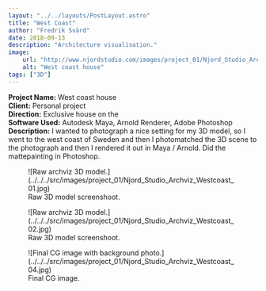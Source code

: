 ```yaml
---
layout: "../../layouts/PostLayout.astro"
title: "West Coast"
author: "Fredrik Svärd"
date: 2018-09-13
description: "Architecture visualisation."
image:
    url: "http://www.njordstudio.com/images/project_01/Njord_Studio_Archviz_Westcoast_04.jpg"
    alt: "West coast house"
tags: ["3D"]
---
```



<b>Project Name:</b> West coast house<br />
<b>Client:</b> Personal project<br />
<b>Direction:</b> Exclusive house on the<br />
<b>Software Used:</b> Autodesk Maya, Arnold Renderer, Adobe Photoshop<br />
<b>Description:</b> I wanted to photograph a nice setting for my 3D model, so I went to the west coast of Sweden and then I photomatched the 3D scene to the photograph and then I rendered it out in Maya / Arnold. Did the mattepainting in Photoshop.<br />

<figure data-lightbox="true">
    ![Raw archviz 3D model.](../../../src/images/project_01/Njord_Studio_Archviz_Westcoast_01.jpg)
    <figcaption>Raw 3D model screenshoot.</figcaption>
</figure>

<figure data-lightbox="true">
    ![Raw archviz 3D model.](../../../src/images/project_01/Njord_Studio_Archviz_Westcoast_02.jpg)
    <figcaption>Raw 3D model screenshoot.</figcaption>
</figure>


<figure data-lightbox="true">
    ![Final CG image with background photo.](../../../src/images/project_01/Njord_Studio_Archviz_Westcoast_04.jpg)
    <figcaption>Final CG image.</figcaption>
</figure>
